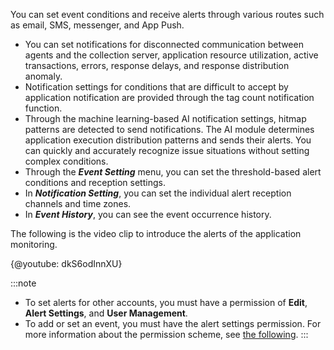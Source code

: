 You can set event conditions and receive alerts through various routes such as email, SMS, messenger, and App Push.

-   You can set notifications for disconnected communication between agents and the collection server, application resource utilization, active transactions, errors, response delays, and response distribution anomaly.
-   Notification settings for conditions that are difficult to accept by application notification are provided through the tag count notification function.
-   Through the machine learning-based AI notification settings, hitmap patterns are detected to send notifications. The AI module determines application execution distribution patterns and sends their alerts. You can quickly and accurately recognize issue situations without setting complex conditions.
-   Through the **_Event Setting_** menu, you can set the threshold-based alert conditions and reception settings.
-   In **_Notification Setting_**, you can set the individual alert reception channels and time zones.
-   In **_Event History_**, you can see the event occurrence history.

The following is the video clip to introduce the alerts of the application monitoring.

{@youtube: dkS6odInnXU}

:::note

-   To set alerts for other accounts, you must have a permission of **Edit**, **Alert Settings**, and **User Management**.
-   To add or set an event, you must have the alert settings permission. For more information about the permission scheme, see [the following](../project/project-structure).
:::
